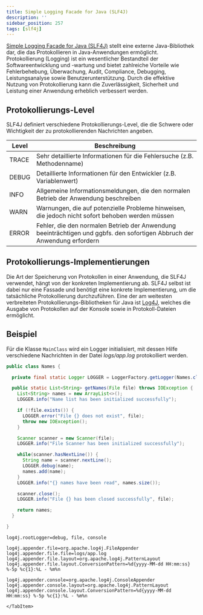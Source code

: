 ```yaml
---
title: Simple Logging Facade for Java (SLF4J)
description: ''
sidebar_position: 257
tags: [slf4j]
---
```



[Simple Logging Facade for Java (SLF4J)](https://www.slf4j.org/) stellt eine
externe Java-Bibliothek dar, die das Protokollieren in Java-Anwendungen
ermöglicht. Protokollierung (Logging) ist ein wesentlicher Bestandteil der
Softwareentwicklung und -wartung und bietet zahlreiche Vorteile wie
Fehlerbehebung, Überwachung, Audit, Compliance, Debugging, Leistungsanalyse
sowie Benutzerunterstützung. Durch die effektive Nutzung von Protokollierung
kann die Zuverlässigkeit, Sicherheit und Leistung einer Anwendung erheblich
verbessert werden.

## Protokollierungs-Level

SLF4J definiert verschiedene Protokollierungs-Level, die die Schwere oder
Wichtigkeit der zu protokollierenden Nachrichten angeben.

| Level | Beschreibung                                                                                                             |
| ----- | ------------------------------------------------------------------------------------------------------------------------ |
| TRACE | Sehr detaillierte Informationen für die Fehlersuche (z.B. Methodenname)                                                  |
| DEBUG | Detaillierte Informationen für den Entwickler (z.B. Variablenwert)                                                       |
| INFO  | Allgemeine Informationsmeldungen, die den normalen Betrieb der Anwendung beschreiben                                     |
| WARN  | Warnungen, die auf potenzielle Probleme hinweisen, die jedoch nicht sofort behoben werden müssen                         |
| ERROR | Fehler, die den normalen Betrieb der Anwendung beeinträchtigen und ggbfs. den sofortigen Abbruch der Anwendung erfordern |

## Protokollierungs-Implementierungen

Die Art der Speicherung von Protokollen in einer Anwendung, die SLF4J verwendet,
hängt von der konkreten Implementierung ab. SLF4J selbst ist dabei nur eine
Fassade und benötigt eine konkrete Implementierung, um die tatsächliche
Protokollierung durchzuführen. Eine der am weitesten verbreiteten
Protokollierungs-Bibliotheken für Java ist
[Log4J](https://logging.apache.org/log4j/2.x/index.html), welches die Ausgabe
von Protokollen auf der Konsole sowie in Protokoll-Dateien ermöglicht.

## Beispiel

Für die Klasse `MainClass` wird ein Logger initialisiert, mit dessen Hilfe
verschiedene Nachrichten in der Datei _logs/app.log_ protokolliert werden.

<Tabs>
  <TabItem value="a" label="Startklasse" default>

```java title="Names.java" showLineNumbers
public class Names {

  private final static Logger LOGGER = LoggerFactory.getLogger(Names.class);

  public static List<String> getNames(File file) throws IOException {
    List<String> names = new ArrayList<>();
    LOGGER.info("Name list has been initialized successfully");

    if (!file.exists()) {
      LOGGER.error("File {} does not exist", file);
      throw new IOException();
    }

    Scanner scanner = new Scanner(file);
    LOGGER.info("File Scanner has been initialized successfully");

    while(scanner.hasNextLine()) {
      String name = scanner.nextLine();
      LOGGER.debug(name);
      names.add(name);
    }
    LOGGER.info("{} names have been read", names.size());

    scanner.close();
    LOGGER.info("File {} has been closed successfully", file);

    return names;
  }

}
```

  </TabItem>
  <TabItem value="b" label="Log4J-Konfigurationsdatei">

```console title="log4j.properties" showLineNumbers
log4j.rootLogger=debug, file, console

log4j.appender.file=org.apache.log4j.FileAppender
log4j.appender.file.file=logs/app.log
log4j.appender.file.layout=org.apache.log4j.PatternLayout
log4j.appender.file.layout.ConversionPattern=%d{yyyy-MM-dd HH:mm:ss} %-5p %c{1}:%L - %m%n

log4j.appender.console=org.apache.log4j.ConsoleAppender
log4j.appender.console.layout=org.apache.log4j.PatternLayout
log4j.appender.console.layout.ConversionPattern=%d{yyyy-MM-dd HH:mm:ss} %-5p %c{1}:%L - %m%n
```

    </TabItem>

</Tabs>
